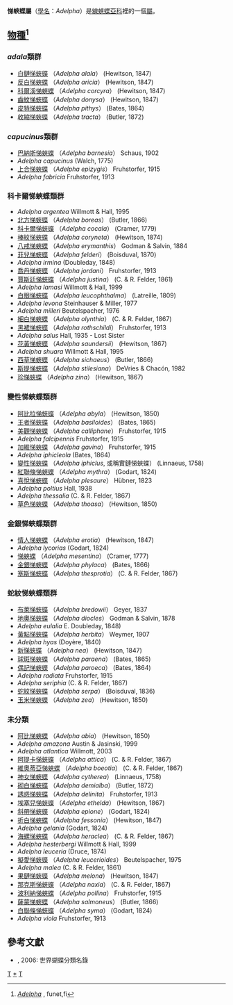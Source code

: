 {{NoteTA
|G1=Butterfly
}}
{{Automatic Taxobox
| taxon = Adelpha
| authority = Hübner, [1819]
| image = Butterfly sucking a banana top.JPG
| image_caption = [[折白悌蛺蝶|折白悌蛺蝶]] <br />''Adelpha bredowii''
| type_species = [[悌蛺蝶|悌蛺蝶]] <br />''Adelpha mesentina''
| type_species_authority = [[Cramer|Cramer]], 1777
| subdivision_ranks = [[物種|物種]]
| subdivision = 有80餘種，詳見正文。
| synonyms = * Heterochroa <small>(Boisduval), [1836]</small>
}}

'''悌蛺蝶屬'''（[[學名|學名]]：''Adelpha''）是[[線蛺蝶亞科|線蛺蝶亞科]]裡的一個[[屬_(生物)|屬]]。

== [[物種|物種]]<ref>[http://www.funet.fi/pub/sci/bio/life/insecta/lepidoptera/ditrysia/papilionoidea/nymphalidae/limenitidinae/adelpha/index.html ''Adelpha''] {{Wayback|url=http://www.funet.fi/pub/sci/bio/life/insecta/lepidoptera/ditrysia/papilionoidea/nymphalidae/limenitidinae/adelpha/index.html |date=20080805205259 }}, funet,fi</ref>==
=== ''adala''類群 ===
* [[白鏈悌蛺蝶|白鏈悌蛺蝶]] （''Adelpha alala''） (Hewitson, 1847)
* [[反白悌蛺蝶|反白悌蛺蝶]] （''Adelpha aricia''） (Hewitson, 1847)
* [[科爾溪悌蛺蝶|科爾溪悌蛺蝶]] （''Adelpha corcyra''） (Hewitson, 1847)
* [[齒紋悌蛺蝶|齒紋悌蛺蝶]] （''Adelpha donysa''） (Hewitson, 1847)
* [[皮特悌蛺蝶|皮特悌蛺蝶]] （''Adelpha pithys''） (Bates, 1864)
* [[收縮悌蛺蝶|收縮悌蛺蝶]] （''Adelpha tracta''） (Butler, 1872)

=== ''capucinus''類群 ===
* [[巴納斯悌蛺蝶|巴納斯悌蛺蝶]] （''Adelpha barnesia''） Schaus, 1902
* ''Adelpha capucinus'' (Walch, 1775)
* [[上合悌蛺蝶|上合悌蛺蝶]] （''Adelpha epizygis''） Fruhstorfer, 1915
* ''Adelpha fabricia'' Fruhstorfer, 1913

=== 科卡爾悌蛺蝶類群 ===
* ''Adelpha argentea'' Willmott & Hall, 1995
* [[北方悌蛺蝶|北方悌蛺蝶]] （''Adelpha boreas''） (Butler, 1866)
* [[科卡爾悌蛺蝶|科卡爾悌蛺蝶]] （''Adelpha cocala''） (Cramer, 1779)
* [[棒紋悌蛺蝶|棒紋悌蛺蝶]] （''Adelpha coryneta''） (Hewitson, 1874)
* [[八戒悌蛺蝶|八戒悌蛺蝶]] （''Adelpha erymanthis''） Godman & Salvin, 1884
* [[菲兒悌蛺蝶|菲兒悌蛺蝶]] （''Adelpha felderi''） (Boisduval, 1870)
* ''Adelpha irmina'' (Doubleday, 1848)
* [[喬丹悌蛺蝶|喬丹悌蛺蝶]] （''Adelpha jordani''） Fruhstorfer, 1913
* [[賈斯廷悌蛺蝶|賈斯廷悌蛺蝶]] （''Adelpha justina''） (C. & R. Felder, 1861)
* ''Adelpha lamasi'' Willmott & Hall, 1999
* [[白眼悌蛺蝶|白眼悌蛺蝶]] （''Adelpha leucophthalma''） (Latreille, 1809)
* ''Adelpha levona'' Steinhauser & Miller, 1977
* ''Adelpha milleri'' Beutelspacher, 1976
* [[細白悌蛺蝶|細白悌蛺蝶]] （''Adelpha olynthia''） (C. & R. Felder, 1867)
* [[黑裙悌蛺蝶|黑裙悌蛺蝶]] （''Adelpha rothschildi''） Fruhstorfer, 1913
* ''Adelpha salus'' Hall, 1935 - Lost Sister
* [[花黃悌蛺蝶|花黃悌蛺蝶]] （''Adelpha saundersii''） (Hewitson, 1867)
* ''Adelpha shuara'' Willmott & Hall, 1995
* [[西草悌蛺蝶|西草悌蛺蝶]] （''Adelpha sichaeus''） (Butler, 1866)
* [[斯提悌蛺蝶|斯提悌蛺蝶]] （''Adelpha stilesiana''） DeVries & Chacón, 1982
* [[珍悌蛺蝶|珍悌蛺蝶]] （''Adelpha zina''） (Hewitson, 1867)

=== 變性悌蛺蝶類群 ===
* [[阿比拉悌蛺蝶|阿比拉悌蛺蝶]] （''Adelpha abyla''） (Hewitson, 1850)
* [[王者悌蛺蝶|王者悌蛺蝶]] （''Adelpha basiloides''） (Bates, 1865)
* [[美觀悌蛺蝶|美觀悌蛺蝶]] （''Adelpha calliphane''） Fruhstorfer, 1915
* ''Adelpha falcipennis'' Fruhstorfer, 1915
* [[加維悌蛺蝶|加維悌蛺蝶]] （''Adelpha gavina''） Fruhstorfer, 1915
* ''Adelpha iphicleola'' (Bates, 1864)
* [[變性悌蛺蝶|變性悌蛺蝶]] （''Adelpha iphiclus'', 或稱實鏈悌蛺蝶） (Linnaeus, 1758)
* [[紅聯條悌蛺蝶|紅聯條悌蛺蝶]] （''Adelpha mythra''） (Godart, 1824)
* [[喜悅悌蛺蝶|喜悅悌蛺蝶]] （''Adelpha plesaure''） Hübner, 1823
* ''Adelpha poltius'' Hall, 1938
* ''Adelpha thessalia'' (C. & R. Felder, 1867)
* [[草色悌蛺蝶|草色悌蛺蝶]] （''Adelpha thoasa''） (Hewitson, 1850)

=== 金銀悌蛺蝶類群 ===
* [[情人悌蛺蝶|情人悌蛺蝶]] （''Adelpha erotia''） (Hewitson, 1847)
* ''Adelpha lycorias'' (Godart, 1824)
* [[悌蛺蝶|悌蛺蝶]] （''Adelpha mesentina''） (Cramer, 1777)
* [[金銀悌蛺蝶|金銀悌蛺蝶]] （''Adelpha phylaca''） (Bates, 1866)
* [[塞斯悌蛺蝶|塞斯悌蛺蝶]] （''Adelpha thesprotia''） (C. & R. Felder, 1867)

=== 蛇紋悌蛺蝶類群 ===
* [[布萊悌蛺蝶|布萊悌蛺蝶]] （''Adelpha bredowii''） Geyer, 1837
* [[地奧悌蛺蝶|地奧悌蛺蝶]] （''Adelpha diocles''） Godman & Salvin, 1878
* ''Adelpha eulalia'' E. Doubleday, 1848)
* [[黃點悌蛺蝶|黃點悌蛺蝶]] （''Adelpha herbita''） Weymer, 1907
* ''Adelpha hyas'' (Doyère, 1840)
* [[新悌蛺蝶|新悌蛺蝶]] （''Adelpha nea''） (Hewitson, 1847)
* [[球斑悌蛺蝶|球斑悌蛺蝶]] （''Adelpha paraena''） (Bates, 1865)
* [[偶記悌蛺蝶|偶記悌蛺蝶]] （''Adelpha paroeca''） (Bates, 1864)
* ''Adelpha radiata'' Fruhstorfer, 1915
* ''Adelpha seriphia'' (C. & R. Felder, 1867)
* [[蛇紋悌蛺蝶|蛇紋悌蛺蝶]] （''Adelpha serpa''） (Boisduval, 1836)
* [[玉米悌蛺蝶|玉米悌蛺蝶]] （''Adelpha zea''） (Hewitson, 1850)

=== 未分類 ===
* [[阿比悌蛺蝶|阿比悌蛺蝶]] （''Adelpha abia''） (Hewitson, 1850)
* ''Adelpha amazona'' Austin & Jasinski, 1999
* ''Adelpha atlantica'' Willmott, 2003
* [[阿提卡悌蛺蝶|阿提卡悌蛺蝶]] （''Adelpha attica''） (C. & R. Felder, 1867)
* [[維奧蒂亞悌蛺蝶|維奧蒂亞悌蛺蝶]] （''Adelpha boeotia''） (C. & R. Felder, 1867)
* [[神女悌蛺蝶|神女悌蛺蝶]] （''Adelpha cytherea''） (Linnaeus, 1758)
* [[砌白悌蛺蝶|砌白悌蛺蝶]] （''Adelpha demialba''） (Butler, 1872)
* [[誘惑悌蛺蝶|誘惑悌蛺蝶]] （''Adelpha delinita''） Fruhstorfer, 1913
* [[埃塞兒悌蛺蝶|埃塞兒悌蛺蝶]] （''Adelpha ethelda''） (Hewitson, 1867)
* [[斜帶悌蛺蝶|斜帶悌蛺蝶]] （''Adelpha epione''） (Godart, 1824)  
* [[折白悌蛺蝶|折白悌蛺蝶]] （''Adelpha fessonia''） (Hewitson, 1847)
* ''Adelpha gelania'' (Godart, 1824)
* [[海螺悌蛺蝶|海螺悌蛺蝶]] （''Adelpha heraclea''） (C. & R. Felder, 1867)
* ''Adelpha hesterbergi'' Willmott & Hall, 1999
* ''Adelpha leuceria'' (Druce, 1874)
* [[擬愛悌蛺蝶|擬愛悌蛺蝶]] （''Adelpha leucerioides''） Beutelspacher, 1975
* ''Adelpha malea'' (C. & R. Felder, 1861)
* [[果鏈悌蛺蝶|果鏈悌蛺蝶]] （''Adelpha melona''） (Hewitson, 1847)
* [[那克斯悌蛺蝶|那克斯悌蛺蝶]] （''Adelpha naxia''） (C. & R. Felder, 1867)
* [[波利納悌蛺蝶|波利納悌蛺蝶]] （''Adelpha pollina''） Fruhstorfer, 1915
* [[薩蒙悌蛺蝶|薩蒙悌蛺蝶]] （''Adelpha salmoneus''） (Butler, 1866)
* [[白聯條悌蛺蝶|白聯條悌蛺蝶]] （''Adelpha syma''） (Godart, 1824)
* ''Adelpha viola'' Fruhstorfer, 1913
{{Commons category|Adelpha}}
{{Wikispecies|Adelpha}}

== 參考文獻 ==
<references/>
* {{aut|壽建新,周堯,李宇飛}}, 2006: 世界蝴蝶分類名錄

{{線蛺蝶亞科}}
{{Taxonbar}}
[[Category:線蛺蝶族|T]]
[[Category:悌蛺蝶屬|*]]
[[Category:_1819年描述的分类群|T]]